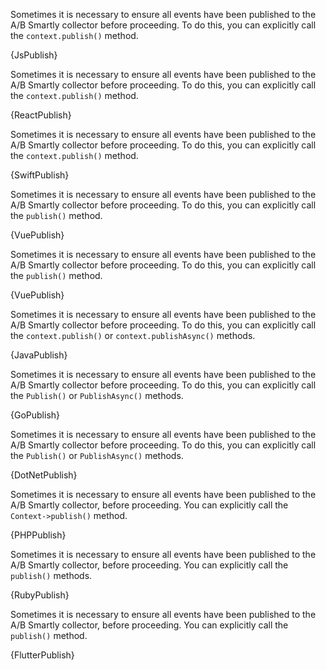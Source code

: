 










<Tabs groupId="language">

<TabItem value="js" label="Javascript">

Sometimes it is necessary to ensure all events have been published to the A/B
Smartly collector before proceeding. To do this, you can explicitly call the `context.publish()` method.

<CodeBlock language="js">{JsPublish}</CodeBlock>

</TabItem>

<TabItem value="react" label="React">

Sometimes it is necessary to ensure all events have been published to the A/B
Smartly collector before proceeding. To do this, you can explicitly call the `context.publish()` method.

<CodeBlock language="jsx">{ReactPublish}</CodeBlock>

</TabItem>

<TabItem value="swift" label="Swift">

Sometimes it is necessary to ensure all events have been published to the A/B
Smartly collector before proceeding. To do this, you can explicitly call the `context.publish()` method.

<CodeBlock language="swift">{SwiftPublish}</CodeBlock>

</TabItem>

<TabItem value="vue" label="Vue2">

Sometimes it is necessary to ensure all events have been published to the A/B
Smartly collector before proceeding. To do this, you can explicitly call the `publish()` method.

<CodeBlock language="js">{VuePublish}</CodeBlock>

</TabItem>

<TabItem value="vue3" label="Vue3">

Sometimes it is necessary to ensure all events have been published to the A/B
Smartly collector before proceeding. To do this, you can explicitly call the `publish()` method.

<CodeBlock language="js">{VuePublish}</CodeBlock>

</TabItem>

<TabItem value="java" label="Java">

Sometimes it is necessary to ensure all events have been published to the A/B
Smartly collector before proceeding. To do this, you can explicitly call the `context.publish()` or
`context.publishAsync()` methods.

<CodeBlock language="java">{JavaPublish}</CodeBlock>

</TabItem>

<TabItem value="go" label="Go">

Sometimes it is necessary to ensure all events have been published to the A/B
Smartly collector before proceeding. To do this, you can explicitly call the `Publish()` or
`PublishAsync()` methods.

<CodeBlock language="go">{GoPublish}</CodeBlock>

</TabItem>

<TabItem value="dotnet" label=".NET">

Sometimes it is necessary to ensure all events have been published to the
A/B Smartly collector before proceeding. To do this, you can explicitly call the
`Publish()` or `PublishAsync()` methods.

<CodeBlock language="csharp">{DotNetPublish}</CodeBlock>

</TabItem>

<TabItem value="php" label="PHP">

Sometimes it is necessary to ensure all events have been published to the A/B Smartly collector, before proceeding. You can explicitly call the `Context->publish()` method.

<CodeBlock language="php">{PHPPublish}</CodeBlock>

</TabItem>

<TabItem value="ruby" label="Ruby">

Sometimes it is necessary to ensure all events have been published to the A/B
Smartly collector, before proceeding. You can explicitly call the `publish()`
methods.

<CodeBlock language="ruby">{RubyPublish}</CodeBlock>

</TabItem>

<TabItem value="flutter" label="Flutter">

Sometimes it is necessary to ensure all events have been published to the A/B
Smartly collector, before proceeding. You can explicitly call the `publish()`
method.

<CodeBlock language="dart">{FlutterPublish}</CodeBlock>

</TabItem>

</Tabs>

